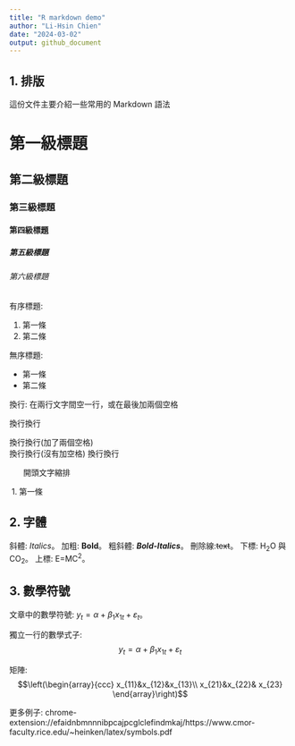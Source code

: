 ```yaml
---
title: "R markdown demo"
author: "Li-Hsin Chien"
date: "2024-03-02"
output: github_document
---
```


## 1. 排版

這份文件主要介紹一些常用的 Markdown 語法

# 第一級標題

## 第二級標題

### 第三級標題

#### 第四級標題

##### 第五級標題

###### 第六級標題

有序標題:

1. 第一條
2. 第二條

無序標題:

* 第一條
* 第二條

換行: 在兩行文字間空一行，或在最後加兩個空格

換行換行

換行換行(加了兩個空格)  
換行換行(沒有加空格)
換行換行

&ensp;&ensp;&ensp;
開頭文字縮排

&nbsp;1. 第一條

## 2. 字體

斜體: *Italics*。
加粗: **Bold**。 
粗斜體: ***Bold-Italics***。
刪除線:~~text~~。 
下標: H~2~O 與 CO~2~。
上標: E=MC^2^。

## 3. 數學符號

文章中的數學符號: $y_{t} = \alpha + \beta_1 x_{1t}+ \varepsilon_t$。

獨立一行的數學式子: $$y_{t} = \alpha + \beta_1 x_{1t}+ \varepsilon_t$$

矩陣:
$$\left(\begin{array}{ccc}
x_{11}&x_{12}&x_{13}\\
x_{21}&x_{22}& x_{23}
\end{array}\right)$$

更多例子: chrome-extension://efaidnbmnnnibpcajpcglclefindmkaj/https://www.cmor-faculty.rice.edu/~heinken/latex/symbols.pdf